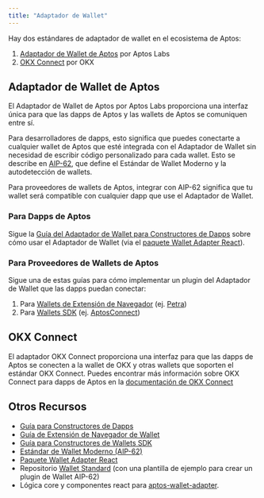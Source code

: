 ```yaml
---
title: "Adaptador de Wallet"
---
```


Hay dos estándares de adaptador de wallet en el ecosistema de Aptos:

1. [Adaptador de Wallet de Aptos](#aptos-wallet-adapter) por Aptos Labs
2. [OKX Connect](#okx-connect) por OKX

## Adaptador de Wallet de Aptos

El Adaptador de Wallet de Aptos por Aptos Labs proporciona una interfaz única para que las dapps
de Aptos y las wallets de Aptos se comuniquen entre sí.

Para desarrolladores de dapps, esto significa que puedes conectarte a cualquier wallet de Aptos que esté
integrada con el Adaptador de Wallet sin necesidad de escribir código personalizado para cada
wallet. Esto se describe en [AIP-62](https://github.com/aptos-foundation/AIPs/blob/main/aips/aip-62.md),
que define el Estándar de Wallet Moderno y la autodetección de wallets.

Para proveedores de wallets de Aptos, integrar con AIP-62 significa que tu wallet será
compatible con cualquier dapp que use el Adaptador de Wallet.

### Para Dapps de Aptos

Sigue la [Guía del Adaptador de Wallet para Constructores de Dapps](/build/sdks/wallet-adapter/dapp) sobre cómo usar el
Adaptador de Wallet (via el [paquete Wallet Adapter React](https://github.com/aptos-labs/aptos-wallet-adapter/tree/main/packages/wallet-adapter-react)).

### Para Proveedores de Wallets de Aptos

Sigue una de estas guías para cómo implementar un plugin del Adaptador de Wallet que
las dapps puedan conectar:

1. Para [Wallets de Extensión de Navegador](/build/sdks/wallet-adapter/browser-extension-wallets) (ej. [Petra](https://chromewebstore.google.com/detail/petra-aptos-wallet/ejjladinnckdgjemekebdpeokbikhfci?hl=en))
2. Para [Wallets SDK](/build/sdks/wallet-adapter/wallets) (ej. [AptosConnect](https://aptosconnect.app))

## OKX Connect

El adaptador OKX Connect proporciona una interfaz para que las dapps de Aptos se conecten a la wallet
de OKX y otras wallets que soporten el estándar OKX Connect. Puedes encontrar
más información sobre OKX Connect para dapps de Aptos en la [documentación de OKX Connect](https://web3.okx.com/build/dev-docs/sdks/app-connect-aptos)

## Otros Recursos

- [Guía para Constructores de Dapps](/build/sdks/wallet-adapter/dapp)
- [Guía de Extensión de Navegador de Wallet](/build/sdks/wallet-adapter/browser-extension-wallets)
- [Guía para Constructores de Wallets SDK](/build/sdks/wallet-adapter/wallets)
- [Estándar de Wallet Moderno (AIP-62)](https://github.com/aptos-foundation/AIPs/blob/1bd0c41971701e54cf35da86c2877e58be61ee38/aips/aip-62.md)
- [Paquete Wallet Adapter React](https://github.com/aptos-labs/aptos-wallet-adapter/tree/main/packages/wallet-adapter-react)
- Repositorio [Wallet Standard](https://github.com/aptos-labs/wallet-standard/tree/main) (con una plantilla de ejemplo para crear un plugin de Wallet AIP-62)
- Lógica core y componentes react para [aptos-wallet-adapter](https://github.com/aptos-labs/aptos-wallet-adapter).
